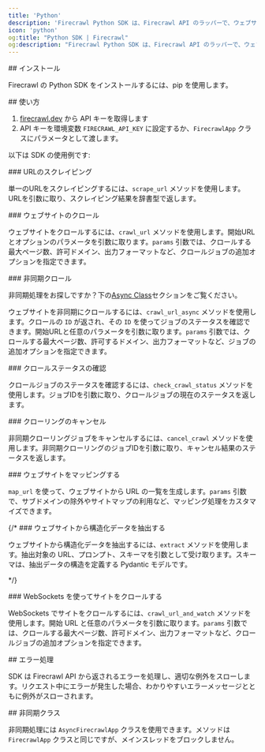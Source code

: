 ```yaml
---
title: 'Python'
description: 'Firecrawl Python SDK は、Firecrawl API のラッパーで、ウェブサイトを簡単に Markdown に変換できます。'
icon: 'python'
og:title: "Python SDK | Firecrawl"
og:description: "Firecrawl Python SDK は、Firecrawl API のラッパーで、ウェブサイトを簡単に Markdown に変換できます。"
---
```




<div id="installation">
  ## インストール
</div>

Firecrawl の Python SDK をインストールするには、pip を使用します。

<InstallationPython />

<div id="usage">
  ## 使い方
</div>

1. [firecrawl.dev](https://firecrawl.dev) から API キーを取得します
2. API キーを環境変数 `FIRECRAWL_API_KEY` に設定するか、`FirecrawlApp` クラスにパラメータとして渡します。

以下は SDK の使用例です:

<ScrapeAndCrawlExamplePython />

<div id="scraping-a-url">
  ### URLのスクレイピング
</div>

単一のURLをスクレイピングするには、`scrape_url` メソッドを使用します。URLを引数に取り、スクレイピング結果を辞書型で返します。

<ScrapePythonShort />

<div id="crawling-a-website">
  ### ウェブサイトのクロール
</div>

ウェブサイトをクロールするには、`crawl_url` メソッドを使用します。開始URLとオプションのパラメータを引数に取ります。`params` 引数では、クロールする最大ページ数、許可ドメイン、出力フォーマットなど、クロールジョブの追加オプションを指定できます。

<CrawlPythonShort />

<div id="asynchronous-crawling">
  ### 非同期クロール
</div>

<Tip>非同期処理をお探しですか？下の[Async Class](#async-class)セクションをご覧ください。</Tip>

ウェブサイトを非同期にクロールするには、`crawl_url_async` メソッドを使用します。クロールの `ID` が返され、その `ID` を使ってジョブのステータスを確認できます。開始URLと任意のパラメータを引数に取ります。`params` 引数では、クロールする最大ページ数、許可するドメイン、出力フォーマットなど、ジョブの追加オプションを指定できます。

<CrawlAsyncPythonShort />

<div id="checking-crawl-status">
  ### クロールステータスの確認
</div>

クロールジョブのステータスを確認するには、`check_crawl_status` メソッドを使用します。ジョブIDを引数に取り、クロールジョブの現在のステータスを返します。

<CheckCrawlStatusPythonShort />

<div id="cancelling-a-crawl">
  ### クローリングのキャンセル
</div>

非同期クローリングジョブをキャンセルするには、`cancel_crawl` メソッドを使用します。非同期クローリングのジョブIDを引数に取り、キャンセル結果のステータスを返します。

<CancelCrawlPythonShort />

<div id="map-a-website">
  ### ウェブサイトをマッピングする
</div>

`map_url` を使って、ウェブサイトから URL の一覧を生成します。`params` 引数で、サブドメインの除外やサイトマップの利用など、マッピング処理をカスタマイズできます。

<MapPythonShort />

{/* ### ウェブサイトから構造化データを抽出する

ウェブサイトから構造化データを抽出するには、`extract` メソッドを使用します。抽出対象の URL、プロンプト、スキーマを引数として受け取ります。スキーマは、抽出データの構造を定義する Pydantic モデルです。

<ExtractPythonShort /> */}

<div id="crawling-a-website-with-websockets">
  ### WebSockets を使ってサイトをクロールする
</div>

WebSockets でサイトをクロールするには、`crawl_url_and_watch` メソッドを使用します。開始 URL と任意のパラメータを引数に取ります。`params` 引数では、クロールする最大ページ数、許可ドメイン、出力フォーマットなど、クロールジョブの追加オプションを指定できます。

<CrawlWebSocketPythonBase />

<div id="error-handling">
  ## エラー処理
</div>

SDK は Firecrawl API から返されるエラーを処理し、適切な例外をスローします。リクエスト中にエラーが発生した場合、わかりやすいエラーメッセージとともに例外がスローされます。

<div id="async-class">
  ## 非同期クラス
</div>

非同期処理には `AsyncFirecrawlApp` クラスを使用できます。メソッドは `FirecrawlApp` クラスと同じですが、メインスレッドをブロックしません。

<AsyncPythonShort />